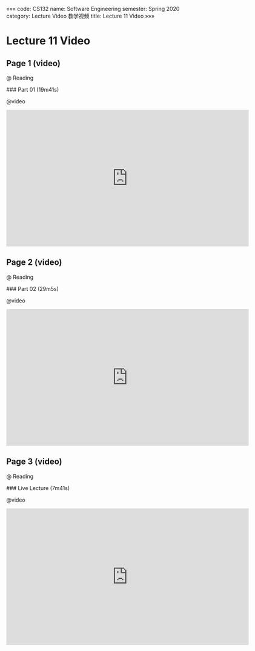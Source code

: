 «««
code: CS132
name: Software Engineering
semester: Spring 2020
category: Lecture Video 教学视频
title: Lecture 11 Video
»»»

# Lecture 11 Video

## Page 1 (video)

@ Reading

<div class="markdown-body">
### Part 01 (19m41s)
</div>

@video

<iframe src="https://watchsb.com/e/v9b1t56stw2b.html" frameborder=0 marginwidth=0 marginheight=0 scrolling=no width=640 height=360 allowfullscreen></iframe>


## Page 2 (video)

@ Reading

<div class="markdown-body">
### Part 02 (29m5s)
</div>

@video

<iframe src="https://watchsb.com/e/8jqe3kk5l7w5.html" frameborder=0 marginwidth=0 marginheight=0 scrolling=no width=640 height=360 allowfullscreen></iframe>


## Page 3 (video)

@ Reading

<div class="markdown-body">
### Live Lecture (7m41s)
</div>

@video

<iframe src="https://watchsb.com/e/wcocuydc93fg.html" frameborder=0 marginwidth=0 marginheight=0 scrolling=no width=640 height=360 allowfullscreen></iframe>



